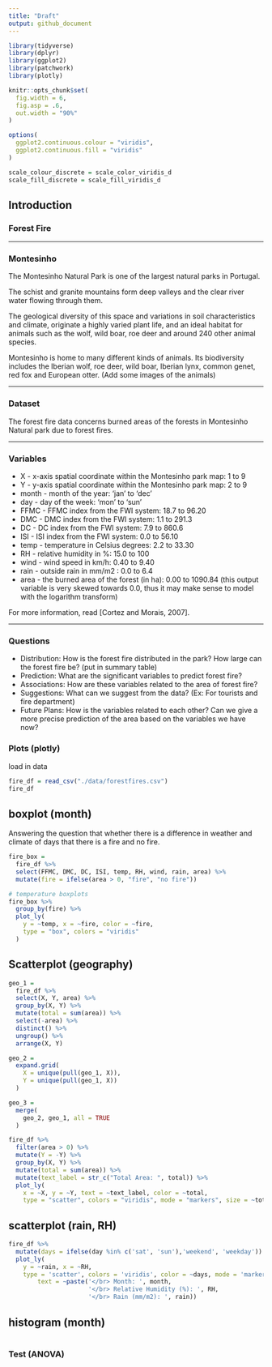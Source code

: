 ```yaml
---
title: "Draft"
output: github_document
---
```



```r
library(tidyverse)
library(dplyr)
library(ggplot2)
library(patchwork)
library(plotly)

knitr::opts_chunk$set(
  fig.width = 6,
  fig.asp = .6,
  out.width = "90%"
)

options(
  ggplot2.continuous.colour = "viridis",
  ggplot2.continuous.fill = "viridis"
)

scale_colour_discrete = scale_color_viridis_d
scale_fill_discrete = scale_fill_viridis_d
```


## Introduction

### Forest Fire

---

### Montesinho

The Montesinho Natural Park is one of the largest natural parks in Portugal.

The schist and granite mountains form deep valleys and the clear river water flowing through them. 

The geological diversity of this space and variations in soil characteristics and climate, originate a highly varied plant life, and an ideal habitat for animals such as the wolf, wild boar, roe deer and around 240 other animal species.

Montesinho is home to many different kinds of animals. Its biodiversity includes the Iberian wolf, roe deer, wild boar, Iberian lynx, common genet, red fox and European otter.
(Add some images of the animals)


---

### Dataset
The forest fire data concerns burned areas of the forests in Montesinho Natural park due to forest fires.

---

### Variables

* X - x-axis spatial coordinate within the Montesinho park map: 1 to 9
* Y - y-axis spatial coordinate within the Montesinho park map: 2 to 9
* month - month of the year: 'jan' to 'dec'
* day - day of the week: 'mon' to 'sun'
* FFMC - FFMC index from the FWI system: 18.7 to 96.20
* DMC - DMC index from the FWI system: 1.1 to 291.3
* DC - DC index from the FWI system: 7.9 to 860.6
* ISI - ISI index from the FWI system: 0.0 to 56.10
* temp - temperature in Celsius degrees: 2.2 to 33.30
* RH - relative humidity in %: 15.0 to 100
* wind - wind speed in km/h: 0.40 to 9.40
* rain - outside rain in mm/m2 : 0.0 to 6.4
* area - the burned area of the forest (in ha): 0.00 to 1090.84
(this output variable is very skewed towards 0.0, thus it may make
sense to model with the logarithm transform)

For more information, read [Cortez and Morais, 2007].

---

### Questions
* Distribution: How is the forest fire distributed in the park? How large can the forest fire be? (put in summary table)
* Prediction: What are the significant variables to predict forest fire?
* Associations: How are these variables related to the area of forest fire?
* Suggestions: What can we suggest from the data? (Ex: For tourists and fire department)
* Future Plans: How is the variables related to each other? Can we give a more precise prediction of the area based on the variables we have now?

### Plots (plotly)

load in data
```r
fire_df = read_csv("./data/forestfires.csv")
fire_df
```

## boxplot (month)
Answering the question that whether there is a difference in weather and climate of days that there is a fire and no fire.

```r
fire_box = 
  fire_df %>% 
  select(FFMC, DMC, DC, ISI, temp, RH, wind, rain, area) %>% 
  mutate(fire = ifelse(area > 0, "fire", "no fire"))

# temperature boxplots
fire_box %>% 
  group_by(fire) %>% 
  plot_ly(
    y = ~temp, x = ~fire, color = ~fire,
    type = "box", colors = "viridis"
  )


```


## Scatterplot (geography)

```r
geo_1 = 
  fire_df %>% 
  select(X, Y, area) %>% 
  group_by(X, Y) %>% 
  mutate(total = sum(area)) %>% 
  select(-area) %>% 
  distinct() %>% 
  ungroup() %>% 
  arrange(X, Y)

geo_2 = 
  expand.grid(
    X = unique(pull(geo_1, X)),
    Y = unique(pull(geo_1, X))
  )

geo_3 = 
  merge(
    geo_2, geo_1, all = TRUE
  )

fire_df %>% 
  filter(area > 0) %>% 
  mutate(Y = -Y) %>% 
  group_by(X, Y) %>% 
  mutate(total = sum(area)) %>% 
  mutate(text_label = str_c("Total Area: ", total)) %>% 
  plot_ly(
    x = ~X, y = ~Y, text = ~text_label, color = ~total,
    type = "scatter", colors = "viridis", mode = "markers", size = ~total)
```

## scatterplot (rain, RH)

```r
fire_df %>% 
  mutate(days = ifelse(day %in% c('sat', 'sun'),'weekend', 'weekday')) %>% 
  plot_ly(
    y = ~rain, x = ~RH,
    type = 'scatter', colors = 'viridis', color = ~days, mode = 'markers', hoverinfo = 'text',
        text = ~paste('</br> Month: ', month,
                      '</br> Relative Humidity (%): ', RH,
                      '</br> Rain (mm/m2): ', rain))
```

## histogram (month)

```r

```


### Test (ANOVA)

